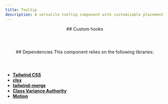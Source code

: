 ```yaml
---
title: Tooltip
description: A versatile tooltip component with customizable placement and animated transitions.
---
```



<section>

  <Tabs mountOnChange>
    <TabPanel label="Preview">
        <ComponentCard>
            <TooltipDemo />
        </ComponentCard>
    </TabPanel>
    <TabPanel label="Code">
        <CodeSnippet code={motionSnippets.code} language="tsx"/>
    </TabPanel>
    <TabPanel label="Usage">
        <CodeSnippet code={motionSnippets.usage} language="tsx"/>
    </TabPanel>
  </Tabs>

</section>

<section>
  <header>
    ## Custom hooks
  </header>

  <Tabs mountOnChange>
    <TabPanel label={hookSnippet.name}>
      <CodeSnippet code={hookSnippet.code} language="typescript"/>
    </TabPanel>
  </Tabs>

</section>


<section>
  <header>
    ## Dependencies
    This component relies on the following libraries:
  </header>

  - **<a href="https://tailwindcss.com/" target="_blank">Tailwind CSS</a>**
  - **<a href="https://github.com/dcastil/tailwind-merge" target="_blank">clsx</a>**
  - **<a href="https://github.com/lukeed/clsx" target="_blank">tailwind-merge</a>**
  - **<a href="https://cva.style/" target="_blank">Class Variance Authority</a>**
  - **<a href="https://motion.dev/" target="_blank">Motion</a>**

</section>
